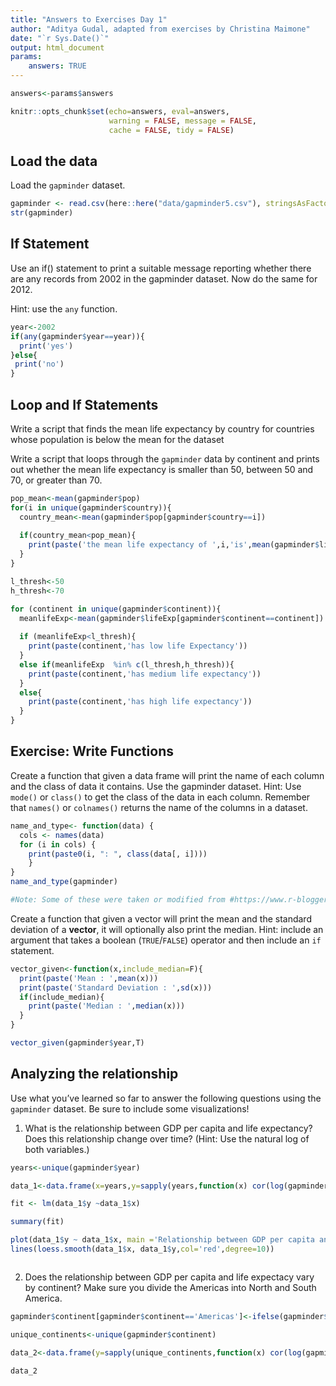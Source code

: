 ```yaml
---
title: "Answers to Exercises Day 1"
author: "Aditya Gudal, adapted from exercises by Christina Maimone"
date: "`r Sys.Date()`"
output: html_document
params:
    answers: TRUE
---
```



```r
answers<-params$answers
```

```r
knitr::opts_chunk$set(echo=answers, eval=answers,
                      warning = FALSE, message = FALSE,
                      cache = FALSE, tidy = FALSE)
```

## Load the data

Load the `gapminder` dataset.

```r
gapminder <- read.csv(here::here("data/gapminder5.csv"), stringsAsFactors=FALSE)
str(gapminder)
```


## If Statement

Use an if() statement to print a suitable message reporting whether there are any records from 2002 in the gapminder dataset. Now do the same for 2012.

Hint: use the `any` function.

```r
year<-2002
if(any(gapminder$year==year)){
  print('yes')
}else{
 print('no') 
}
```



## Loop and If Statements

Write a script that finds the mean life expectancy by country for countries whose population is below the mean for the dataset

Write a script that loops through the `gapminder` data by continent and prints out whether the mean life expectancy is smaller than 50, between 50 and 70, or greater than 70.

```r
pop_mean<-mean(gapminder$pop)
for(i in unique(gapminder$country)){
  country_mean<-mean(gapminder$pop[gapminder$country==i])
  
  if(country_mean<pop_mean){
    print(paste('the mean life expectancy of ',i,'is',mean(gapminder$lifeExp[gapminder$country==i])))
  }
}
```

```r
l_thresh<-50
h_thresh<-70

for (continent in unique(gapminder$continent)){
  meanlifeExp<-mean(gapminder$lifeExp[gapminder$continent==continent])
  
  if (meanlifeExp<l_thresh){
    print(paste(continent,'has low life Expectancy'))
  }
  else if(meanlifeExp  %in% c(l_thresh,h_thresh)){
    print(paste(continent,'has medium life expectancy'))
  }
  else{
    print(paste(continent,'has high life expectancy'))
  }
}
```
## Exercise: Write Functions

Create a function that given a data frame will print the name of each column and the class of data it contains. Use the gapminder dataset.  Hint: Use `mode()` or `class()` to get the class of the data in each column. Remember that `names()` or `colnames()` returns the name of the columns in a dataset.

```r
name_and_type<- function(data) {
  cols <- names(data)
  for (i in cols) {
    print(paste0(i, ": ", class(data[, i])))
    }
}
name_and_type(gapminder)

#Note: Some of these were taken or modified from #https://www.r-bloggers.com/functions-exercises/
```
Create a function that given a vector will print the mean and the standard deviation of a **vector**, it will optionally also print the median. Hint: include an argument that takes a boolean (`TRUE`/`FALSE`) operator and then include an `if` statement.

```r
vector_given<-function(x,include_median=F){
  print(paste('Mean : ',mean(x)))
  print(paste('Standard Deviation : ',sd(x)))
  if(include_median){
    print(paste('Median : ',median(x)))
  }
}

vector_given(gapminder$year,T)

```

## Analyzing the relationship 

Use what you've learned so far to answer the following questions using the `gapminder` dataset. Be sure to include some visualizations!

1. What is the relationship between GDP per capita and life expectancy? Does this relationship change over time? (Hint: Use the natural log of both variables.)
```r
years<-unique(gapminder$year)

data_1<-data.frame(x=years,y=sapply(years,function(x) cor(log(gapminder$gdpPercap[x==gapminder$year]),log(gapminder$lifeExp[x==gapminder$year]))))

fit <- lm(data_1$y ~data_1$x)

summary(fit)
```


```r
plot(data_1$y ~ data_1$x, main ='Relationship between GDP per capita and Life Expectancy per year',xlab='Year',ylab='Correlated Relationship')
lines(loess.smooth(data_1$x, data_1$y,col='red',degree=10))



```



2. Does the relationship between GDP per capita and life expectacy vary by continent? Make sure you divide the Americas into North and South America.

```r
gapminder$continent[gapminder$continent=='Americas']<-ifelse(gapminder$country%in%c('Canada','Costa Rica','Cuba','Dominican Republic','El Salvador','Guatemala','Haiti','Honduras','Jamaica','Mexico','Nicaragua','Panama','Puerto Rico','Trinidad and Tobago','United States'),'North America','South America')

unique_continents<-unique(gapminder$continent)

data_2<-data.frame(y=sapply(unique_continents,function(x) cor(log(gapminder$gdpPercap[x==gapminder$continent]),log(gapminder$lifeExp[x==gapminder$continent]))))

data_2
```